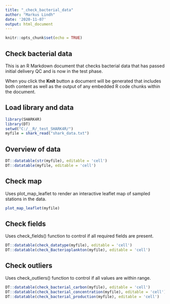 ```yaml
---
title: "_check_bacterial_data"
author: "Markus Lindh"
date: '2020-11-07'
output: html_document
---
```


```r
knitr::opts_chunk$set(echo = TRUE)
```

## Check bacterial data

This is an R Markdown document that checks bacterial data that has passed initial delivery QC and is now in the test phase.

When you click the **Knit** button a document will be generated that includes both content as well as the output of any embedded R code chunks within the document.

## Load library and data

```r
library(SHARK4R)
library(DT)
setwd("C:/__R/_test_SHARK4R/")
myfile = shark_read("shark_data.txt")
```

## Overview of data

```r
DT::datatable(str(myfile), editable = 'cell')
DT::datatable(myfile, editable = 'cell')
```

## Check map

Uses plot_map_leaflet to render an interactive leaflet map of sampled stations in the data.

```r
plot_map_leaflet(myfile)
```

## Check fields

Uses check_fields() function to control if all required fields are present.

```r
DT::datatable(check_datatype(myfile), editable = 'cell')
DT::datatable(check_Bacterioplankton(myfile), editable = 'cell')
```
## Check outliers

Uses check_outliers() function to control if all values are within range.

```r
DT::datatable(check_bacterial_carbon(myfile), editable = 'cell')
DT::datatable(check_bacterial_concentration(myfile), editable = 'cell')
DT::datatable(check_bacterial_production(myfile), editable = 'cell')
```